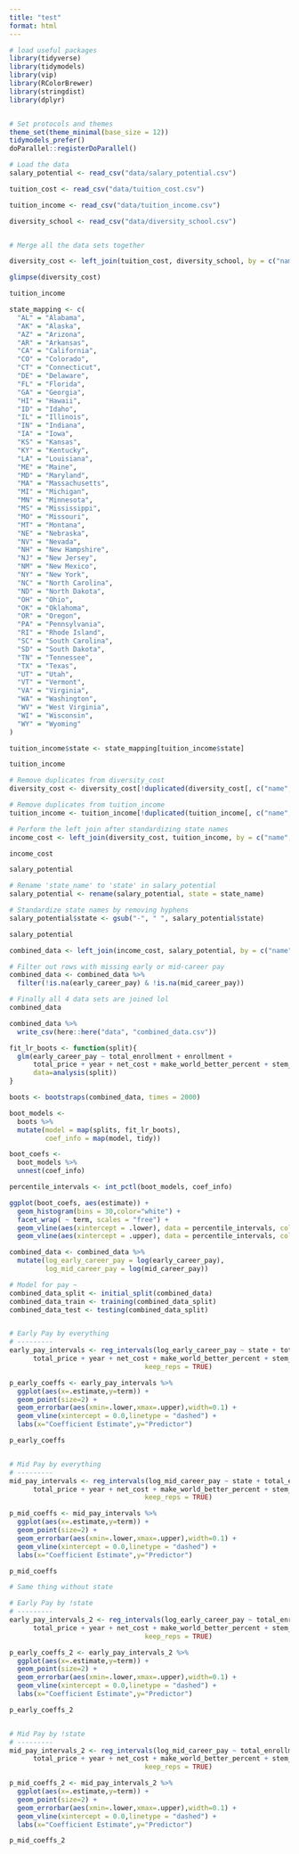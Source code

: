 ```yaml
---
title: "test"
format: html
---
```


```r
# load useful packages
library(tidyverse)
library(tidymodels)
library(vip)
library(RColorBrewer) 
library(stringdist)
library(dplyr)


# Set protocols and themes
theme_set(theme_minimal(base_size = 12))
tidymodels_prefer()
doParallel::registerDoParallel()

# Load the data
salary_potential <- read_csv("data/salary_potential.csv")

tuition_cost <- read_csv("data/tuition_cost.csv")

tuition_income <- read_csv("data/tuition_income.csv")

diversity_school <- read_csv("data/diversity_school.csv")


# Merge all the data sets together

diversity_cost <- left_join(tuition_cost, diversity_school, by = c("name", "state"))

glimpse(diversity_cost)

```

```r
tuition_income
```

```r
state_mapping <- c(
  "AL" = "Alabama",
  "AK" = "Alaska",
  "AZ" = "Arizona",
  "AR" = "Arkansas",
  "CA" = "California",
  "CO" = "Colorado",
  "CT" = "Connecticut",
  "DE" = "Delaware",
  "FL" = "Florida",
  "GA" = "Georgia",
  "HI" = "Hawaii",
  "ID" = "Idaho",
  "IL" = "Illinois",
  "IN" = "Indiana",
  "IA" = "Iowa",
  "KS" = "Kansas",
  "KY" = "Kentucky",
  "LA" = "Louisiana",
  "ME" = "Maine",
  "MD" = "Maryland",
  "MA" = "Massachusetts",
  "MI" = "Michigan",
  "MN" = "Minnesota",
  "MS" = "Mississippi",
  "MO" = "Missouri",
  "MT" = "Montana",
  "NE" = "Nebraska",
  "NV" = "Nevada",
  "NH" = "New Hampshire",
  "NJ" = "New Jersey",
  "NM" = "New Mexico",
  "NY" = "New York",
  "NC" = "North Carolina",
  "ND" = "North Dakota",
  "OH" = "Ohio",
  "OK" = "Oklahoma",
  "OR" = "Oregon",
  "PA" = "Pennsylvania",
  "RI" = "Rhode Island",
  "SC" = "South Carolina",
  "SD" = "South Dakota",
  "TN" = "Tennessee",
  "TX" = "Texas",
  "UT" = "Utah",
  "VT" = "Vermont",
  "VA" = "Virginia",
  "WA" = "Washington",
  "WV" = "West Virginia",
  "WI" = "Wisconsin",
  "WY" = "Wyoming"
)

tuition_income$state <- state_mapping[tuition_income$state]
```

```r
tuition_income
```

```r
# Remove duplicates from diversity_cost
diversity_cost <- diversity_cost[!duplicated(diversity_cost[, c("name", "state")]), ]

# Remove duplicates from tuition_income
tuition_income <- tuition_income[!duplicated(tuition_income[, c("name", "state")]), ]
```

```r
# Perform the left join after standardizing state names
income_cost <- left_join(diversity_cost, tuition_income, by = c("name", "state"))
```

```r
income_cost
```

```r
salary_potential
```

```r
# Rename 'state_name' to 'state' in salary_potential
salary_potential <- rename(salary_potential, state = state_name)

# Standardize state names by removing hyphens
salary_potential$state <- gsub("-", " ", salary_potential$state)
```

```r
salary_potential
```

```r
combined_data <- left_join(income_cost, salary_potential, by = c("name", "state"))

# Filter out rows with missing early or mid-career pay
combined_data <- combined_data %>%
  filter(!is.na(early_career_pay) & !is.na(mid_career_pay))
```

```r
# Finally all 4 data sets are joined lol
combined_data

combined_data %>%
  write_csv(here::here("data", "combined_data.csv"))
```

```r
fit_lr_boots <- function(split){
  glm(early_career_pay ~ total_enrollment + enrollment + 
      total_price + year + net_cost + make_world_better_percent + stem_percent,
      data=analysis(split))
}
```

```r
boots <- bootstraps(combined_data, times = 2000)

boot_models <-
  boots %>% 
  mutate(model = map(splits, fit_lr_boots),
         coef_info = map(model, tidy))

boot_coefs <- 
  boot_models %>% 
  unnest(coef_info)

percentile_intervals <- int_pctl(boot_models, coef_info)
```

```r
ggplot(boot_coefs, aes(estimate)) +
  geom_histogram(bins = 30,color="white") +
  facet_wrap( ~ term, scales = "free") +
  geom_vline(aes(xintercept = .lower), data = percentile_intervals, col = "blue") +
  geom_vline(aes(xintercept = .upper), data = percentile_intervals, col = "blue")
```


```r
combined_data <- combined_data %>%
  mutate(log_early_career_pay = log(early_career_pay),
         log_mid_career_pay = log(mid_career_pay))

# Model for pay ~ 
combined_data_split <- initial_split(combined_data)
combined_data_train <- training(combined_data_split)
combined_data_test <- testing(combined_data_split)


# Early Pay by everything
# ---------
early_pay_intervals <- reg_intervals(log_early_career_pay ~ state + total_enrollment + enrollment + 
      total_price + year + net_cost + make_world_better_percent + stem_percent, data= combined_data_train,
                                  keep_reps = TRUE)

p_early_coeffs <- early_pay_intervals %>%
  ggplot(aes(x=.estimate,y=term)) + 
  geom_point(size=2) + 
  geom_errorbar(aes(xmin=.lower,xmax=.upper),width=0.1) + 
  geom_vline(xintercept = 0.0,linetype = "dashed") +
  labs(x="Coefficient Estimate",y="Predictor")

p_early_coeffs


# Mid Pay by everything
# ---------
mid_pay_intervals <- reg_intervals(log_mid_career_pay ~ state + total_enrollment + enrollment + 
      total_price + year + net_cost + make_world_better_percent + stem_percent, data= combined_data_train,
                                  keep_reps = TRUE)

p_mid_coeffs <- mid_pay_intervals %>%
  ggplot(aes(x=.estimate,y=term)) + 
  geom_point(size=2) + 
  geom_errorbar(aes(xmin=.lower,xmax=.upper),width=0.1) + 
  geom_vline(xintercept = 0.0,linetype = "dashed") +
  labs(x="Coefficient Estimate",y="Predictor")

p_mid_coeffs
```
```r
# Same thing without state

# Early Pay by !state
# ---------
early_pay_intervals_2 <- reg_intervals(log_early_career_pay ~ total_enrollment + enrollment + 
      total_price + year + net_cost + make_world_better_percent + stem_percent, data= combined_data_train,
                                  keep_reps = TRUE)

p_early_coeffs_2 <- early_pay_intervals_2 %>%
  ggplot(aes(x=.estimate,y=term)) + 
  geom_point(size=2) + 
  geom_errorbar(aes(xmin=.lower,xmax=.upper),width=0.1) + 
  geom_vline(xintercept = 0.0,linetype = "dashed") +
  labs(x="Coefficient Estimate",y="Predictor")

p_early_coeffs_2


# Mid Pay by !state
# ---------
mid_pay_intervals_2 <- reg_intervals(log_mid_career_pay ~ total_enrollment + enrollment + 
      total_price + year + net_cost + make_world_better_percent + stem_percent, data= combined_data_train,
                                  keep_reps = TRUE)

p_mid_coeffs_2 <- mid_pay_intervals_2 %>%
  ggplot(aes(x=.estimate,y=term)) + 
  geom_point(size=2) + 
  geom_errorbar(aes(xmin=.lower,xmax=.upper),width=0.1) + 
  geom_vline(xintercept = 0.0,linetype = "dashed") +
  labs(x="Coefficient Estimate",y="Predictor")

p_mid_coeffs_2
```


